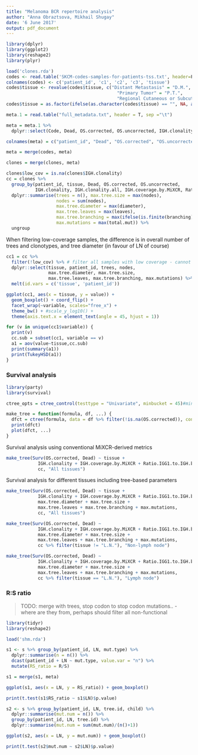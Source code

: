 ```yaml
---
title: "Melanoma BCR repertoire analysis"
author: "Anna Obraztsova, Mikhail Shugay"
date: '6 June 2017'
output: pdf_document
---
```


```r
library(dplyr)
library(ggplot2)
library(reshape2)
library(plyr)

load('clones.rda')
codes <- read.table('SKCM-codes-samples-for-patients-tss.txt', header=F, sep="\t")
colnames(codes) <- c('patient_id', 'c1', 'c2', 'c3', 'tissue')
codes$tissue <- revalue(codes$tissue, c("Distant Metastasis" = "D.M.",
                                          "Primary Tumor" = "P.T.",
                                          "Regional Cutaneous or Subcutaneous Tissue (includes satellite and in-transit metastasis)" = "R.T.", "Regional Lymph Node" = "L.N."))
codes$tissue = as.factor(ifelse(as.character(codes$tissue) == "", NA, as.character(codes$tissue)))

meta.1 = read.table("full_metadata.txt", header = T, sep ="\t")

meta = meta.1 %>%
  dplyr::select(Code, Dead, OS.corrected, OS.uncorrected, IGH.clonality, IGH.clonality.all, IGH.coverage.by.MiXCR, Ratio.IGG1.to.IGH.by.MiXCR)

colnames(meta) = c("patient_id", "Dead", "OS.corrected", "OS.uncorrected", "IGH.clonality", "IGH.clonality.all", "IGH.coverage.by.MiXCR", "Ratio.IGG1.to.IGH.by.MiXCR")

meta = merge(codes, meta)

clones = merge(clones, meta)
```

```r
clones$low_cov = is.na(clones$IGH.clonality)
cc = clones %>% 
  group_by(patient_id, tissue, Dead, OS.corrected, OS.uncorrected,
           IGH.clonality, IGH.clonality.all, IGH.coverage.by.MiXCR, Ratio.IGG1.to.IGH.by.MiXCR, low_cov) %>%
  dplyr::summarise(trees = n(), max.tree.size = max(nodes),
                   nodes = sum(nodes), 
                   max.tree.diameter = max(diameter), 
                   max.tree.leaves = max(leaves),
                   max.tree.branching = max(ifelse(is.finite(branching), branching, 0)),
                   max.mutations = max(total.mut)) %>%
  ungroup
```

When filtering low-coverage samples, the difference is in overall number of trees and clonotypes, and tree diameter (in favour of LN of course)

```r
cc1 = cc %>% 
  filter(!low_cov) %>% # filter all samples with low coverage - cannot estimate clonality, etc there
  dplyr::select(tissue, patient_id, trees, nodes, 
                max.tree.diameter, max.tree.size, 
                max.tree.leaves, max.tree.branching, max.mutations) %>%
  melt(id.vars = c('tissue', 'patient_id'))

ggplot(cc1, aes(x = tissue, y = value)) + 
  geom_boxplot() + coord_flip() +
  facet_wrap(~variable, scales="free_x") +
  theme_bw() + #scale_y_log10() +
  theme(axis.text.x = element_text(angle = 45, hjust = 1))

for (v in unique(cc1$variable)) {
  print(v)
  cc.sub = subset(cc1, variable == v)
  a1 = aov(value~tissue,cc.sub)
  print(summary(a1))
  print(TukeyHSD(a1))
}
```

### Survival analysis

```r
library(party)
library(survival)

ctree_opts = ctree_control(testtype = "Univariate", minbucket = 45)#mincriterion = 0.9)

make_tree = function(formula, df, ...) {
  dfct = ctree(formula, data = df %>% filter(!is.na(OS.corrected)), controls = ctree_opts)
  print(dfct)
  plot(dfct, ...)
}
```

Survival analysis using conventional MiXCR-derived metrics

```r
make_tree(Surv(OS.corrected, Dead) ~ tissue +
            IGH.clonality + IGH.coverage.by.MiXCR + Ratio.IGG1.to.IGH.by.MiXCR, 
            cc, "All tissues")
```

Survival analysis for different tissues including tree-based parameters

```r
make_tree(Surv(OS.corrected, Dead) ~ tissue +
            IGH.clonality + IGH.coverage.by.MiXCR + Ratio.IGG1.to.IGH.by.MiXCR +
            max.tree.diameter + max.tree.size +
            max.tree.leaves + max.tree.branching + max.mutations, 
            cc, "All tissues")

make_tree(Surv(OS.corrected, Dead) ~ 
            IGH.clonality + IGH.coverage.by.MiXCR + Ratio.IGG1.to.IGH.by.MiXCR +
            max.tree.diameter + max.tree.size +
            max.tree.leaves + max.tree.branching + max.mutations, 
            cc %>% filter(tissue != "L.N."), "Non-lymph node")

make_tree(Surv(OS.corrected, Dead) ~ 
            IGH.clonality + IGH.coverage.by.MiXCR + Ratio.IGG1.to.IGH.by.MiXCR +
            max.tree.diameter + max.tree.size +
            max.tree.leaves + max.tree.branching + max.mutations, 
            cc %>% filter(tissue == "L.N."), "Lymph node")
```

### R:S ratio

> TODO: merge with trees, stop codon to stop codon mutations.. - where are they from, perhaps should filter all non-functional

```r
library(tidyr)
library(reshape2)

load('shm.rda')

s1 <- s %>% group_by(patient_id, LN, mut.type) %>%
  dplyr::summarise(n = n()) %>%
  dcast(patient_id + LN ~ mut.type, value.var = "n") %>%
  mutate(RS_ratio = R/S)

s1 = merge(s1, meta)
```

```r
ggplot(s1, aes(x = LN, y = RS_ratio)) + geom_boxplot()

print(t.test(s1$RS_ratio ~ s1$LN)$p.value)

s2 <- s %>% group_by(patient_id, LN, tree.id, child) %>%
  dplyr::summarise(mut.num = n()) %>%
  group_by(patient_id, LN, tree.id) %>%
  dplyr::summarise(mut.num = sum(mut.num)/(n()+1))

ggplot(s2, aes(x = LN, y = mut.num)) + geom_boxplot()

print(t.test(s2$mut.num ~ s2$LN)$p.value)
```

